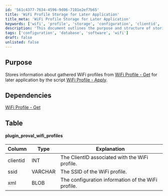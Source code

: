 ```yaml
---
id: '561c4377-7634-4596-9d06-7101e2ef7b65'
title: 'WiFi Profile Storage for Later Application'
title_meta: 'WiFi Profile Storage for Later Application'
keywords: ['wifi', 'profile', 'storage', 'configuration', 'clientid', 'ssid']
description: 'This document outlines the purpose and structure of storing WiFi profiles gathered from the WiFi Profile - Get script for later application using the WiFi Profile - Apply script. It includes details about dependencies and the database table structure used for storage.'
tags: ['configuration', 'database', 'software', 'wifi']
draft: false
unlisted: false
---
```

## Purpose

Stores information about gathered WiFi profiles from [WiFi Profile - Get](https://proval.itglue.com/DOC-5078775-8041474) for later application by the script [WiFi Profile - Apply](https://proval.itglue.com/DOC-5078775-8140815).

## Dependencies

[WiFi Profile - Get](https://proval.itglue.com/DOC-5078775-8041474)

## Table

#### plugin_proval_wifi_profiles

| Column   | Type    | Explanation                                      |
|----------|---------|--------------------------------------------------|
| clientid | INT     | The ClientID associated with the WiFi profile.   |
| ssid     | VARCHAR | The SSID of the WiFi profile.                    |
| xml      | BLOB    | The configuration information of the WiFi profile.|












